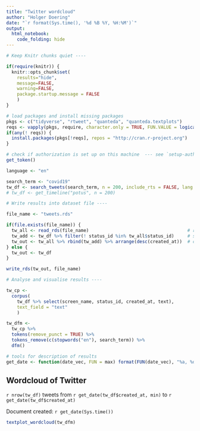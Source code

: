 ```yaml
---
title: "Twitter wordcloud"
author: "Holger Doering"
date: "`r format(Sys.time(), '%d %B %Y, %H:%M')`"
output:
  html_notebook:
    code_folding: hide
---
```


```r
# Keep Knitr chunks quiet ----

if(require(knitr)) {
  knitr::opts_chunk$set(
    results="hide",
    message=FALSE,
    warning=FALSE,
    package.startup.message = FALSE
    )
}
```

```r
# load packages and install missing packages
pkgs <- c("tidyverse", "rtweet", "quanteda", "quanteda.textplots")
reqs <- vapply(pkgs, require, character.only = TRUE, FUN.VALUE = logical(1))
if(any(! reqs)) { 
  install.packages(pkgs[!reqs], repos = "http://cran.r-project.org")  
}

# check if authorization is set up on this machine  --- see `setup-authorization.R`
get_token()
```

```r
language <- "en"

search_term <- "covid19"
tw_df <- search_tweets(search_term, n = 200, include_rts = FALSE, lang = language)
# tw_df <- get_timeline("potus", n = 200)
```

```r
# Write results into dataset file ----

file_name <- "tweets.rds"

if(file.exists(file_name)) {
  tw_all <- read_rds(file_name)                                     # read existing data
  tw_add <- tw_df %>% filter(! status_id %in% tw_all$status_id)     # select new tweets
  tw_out <- tw_all %>% rbind(tw_add) %>% arrange(desc(created_at))  # combine old and new tweets
} else {
  tw_out <- tw_df
}

write_rds(tw_out, file_name)
```

```r
# Analyse and visualise results ----

tw_cp <- 
  corpus(
    tw_df %>% select(screen_name, status_id, created_at, text), 
    text_field = "text"
    )

tw_dfm <- 
  tw_cp %>% 
  tokens(remove_punct = TRUE) %>% 
  tokens_remove(c(stopwords("en"), search_term)) %>% 
  dfm()
```


```r
# tools for description of results
get_date <- function(date_vec, FUN = max) format(FUN(date_vec), "%a, %d %b %Y, %H:%M")
```


## Wordcloud of Twitter 

`r nrow(tw_df)`
tweets from 
`r get_date(tw_df$created_at, min)`
to 
`r get_date(tw_df$created_at)`

Document created: `r get_date(Sys.time())`

```r
textplot_wordcloud(tw_dfm)
```
